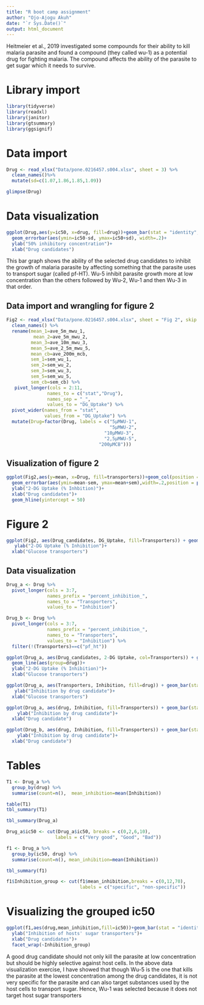 ```yaml
---
title: "R boot camp assignment"
author: "Ojo-Ajogu Akuh"
date: "`r Sys.Date()`"
output: html_document
---
```


Heitmeier et al., 2019 investigated some compounds for their ability to kill malaria parasite and found a compound (they called wu-1) as a potential drug for fighting malaria. The compound  affects the ability of the parasite to get sugar which it needs to survive.

# Library import
```r
library(tidyverse)
library(readxl)
library(janitor)
library(gtsummary)
library(ggsignif)
```

# Data import
```r
Drug <- read_xlsx("Data/pone.0216457.s004.xlsx", sheet = 3) %>% 
  clean_names()%>% 
  mutate(sd=c(1.07,1.86,1.85,1.09))

glimpse(Drug)
```

# Data visualization
```r
ggplot(Drug,aes(y=ic50, x=drug, fill=drug))+geom_bar(stat = "identity", width = 0.4)+
  geom_errorbar(aes(ymin=ic50-sd, ymax=ic50+sd), width=.2)+
  ylab("50% inhibitory concentration")+
  xlab("Drug candidates")
```
This bar graph shows the ability of the selected drug candidates to inhibit the growth of malaria parasite by affecting something that the parasite uses to transport sugar (called pf-HT). Wu-5 inhibit parasite growth more at low concentration than the others followed by Wu-2, Wu-1 and then Wu-3 in that order.

## Data import and wrangling for figure 2
```r
Fig2 <- read_xlsx("Data/pone.0216457.s004.xlsx", sheet = "Fig 2", skip = 1) %>%
  clean_names() %>% 
  rename(mean_1=ave_5m_mwu_1,
          mean_2=ave_5m_mwu_2,
         mean_3=ave_10m_mwu_3,
         mean_5=ave_2_5m_mwu_5,
         mean_cb=ave_200m_mcb,
         sem_1=sem_wu_1,
         sem_2=sem_wu_2,
         sem_3=sem_wu_3,
         sem_5=sem_wu_5,
         sem_cb=sem_cb) %>%
   pivot_longer(cols = 2:11,
               names_to = c("stat","Drug"),
               names_sep = "_",
               values_to = "DG_Uptake") %>% 
  pivot_wider(names_from = "stat",
              values_from = "DG_Uptake") %>% 
  mutate(Drug=factor(Drug, labels = c("5μMWU-1",
                                      "5μMWU-2",
                                    "10μMWU-3",
                                    "2,5μMWU-5",
                                  "200μMCB")))
```

## Visualization of figure 2
```r
ggplot(Fig2,aes(y=mean, x=Drug, fill=transporters))+geom_col(position = "dodge")+
  geom_errorbar(aes(ymin=mean-sem, ymax=mean+sem),width=.2,position = position_dodge(.9))+
  ylab("2-DG Uptake (% Inhbition)")+
  xlab("Drug candidates")+
  geom_hline(yintercept = 50)
```



# Figure 2
```r
ggplot(Fig2, aes(Drug_candidates, DG_Uptake, fill=Transporters)) + geom_col(position = "dodge")+
   ylab("2-DG Uptake (% Inhibition")+
  xlab("Glucose transporters")
```

## Data visualization
```r
Drug_a <- Drug %>% 
  pivot_longer(cols = 3:7,
               names_prefix = "percent_inhibition_",
               names_to = "Transporters",
               values_to = "Inhibition") 

Drug_b <- Drug %>% 
  pivot_longer(cols = 3:7,
               names_prefix = "percent_inhibition_",
               names_to = "Transporters",
               values_to = "Inhibition") %>% 
  filter(!(Transporters)==c("pf_ht"))

ggplot(Drug_a, aes(Drug_candidates, 2-DG Uptake, col=Transporters)) + geom_point()+
  geom_line(aes(group=drug))+
  ylab("2-DG Uptake (% Inhibition)")+
  xlab("Glucose transporters")
```
```r
ggplot(Drug_a, aes(Transporters, Inhibition, fill=drug)) + geom_bar(stat = "identity", width = 0.3) +
   ylab("Inhibition by drug candidate")+
  xlab("Glucose transporters")
```
```r
ggplot(Drug_a, aes(drug, Inhibition, fill=Transporters)) + geom_bar(stat = "identity", width = 0.4)+
    ylab("Inhibition by drug candidate")+
  xlab("Drug candidate")
```
```r
ggplot(Drug_b, aes(drug, Inhibition, fill=Transporters)) + geom_bar(stat = "identity", width = 0.5)+
    ylab("Inhibition by drug candidate")+
  xlab("Drug candidate")
```


# Tables
```r
T1 <- Drug_a %>% 
  group_by(drug) %>% 
  summarise(count=n(),  mean_inhibition=mean(Inhibition))

table(T1)
tbl_summary(T1)

tbl_summary(Drug_a)

Drug_a$ic50 <- cut(Drug_a$ic50, breaks = c(0,2,6,10),
                  labels = c("Very good", "Good", "Bad"))

f1 <- Drug_a %>% 
  group_by(ic50, drug) %>% 
  summarise(count=n(), mean_inhibition=mean(Inhibition))

tbl_summary(f1)

f1$Inhibition_group <- cut(f1$mean_inhibition,breaks = c(0,12,70),
                           labels = c("specific", "non-specific"))
```

# Visualizing the grouped ic50
```r
ggplot(f1,aes(drug,mean_inhibition,fill=ic50))+geom_bar(stat = "identity", width = 0.5)+
  ylab("Inhibition of hosts' sugar transporters")+
  xlab("Drug candidates")+
  facet_wrap(~Inhibition_group)
```


A good drug candidate should not only kill the parasite at low concentration but should be highly selective against host cells. In the above data visualization exercise, I have showed that though Wu-5 is the one that kills the parasite at the lowest concentration among the drug candidates, it is not very specific for the parasite and can also target substances used by the host cells to transport sugar. Hence, Wu-1 was selected because it does not target host sugar transporters